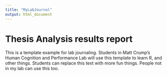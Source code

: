 ```yaml
---
title: "MyLabJournal"
output: html_document
---
```


# **Thesis Analysis results report**

This is a template example for lab journaling. Students in Matt Crump's Human Cognition and Performance Lab will use this template to learn R, and other things. Students can replace this text with more fun things. People not in my lab can use this too.

